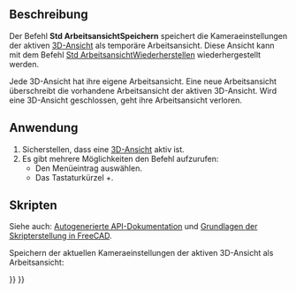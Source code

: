 <languages/>

{{Docnav/de
|[[Std_ViewRotateRight/de|AnsichtNachRechtsDrehen]]
|[[Std_RecallWorkingView/de|ArbeitsansichtWiederherstellen]]
|[[Std_View_Menu|Std Menü Ansicht]]
|IconL=Std_ViewRotateRight.svg
|IconR=
|IconC=Freecad.svg
}}

{{GuiCommand/de
|Name=Std StoreWorkingView
|Name/de=Std ArbeitsansichtSpeichern
|MenuLocation=View → Standardansichten → Arbeitsansicht speichern
|Workbenches=Alle
|Shortcut={{KEY|Shift}}+{{KEY|End}}
|Version=0.21
|SeeAlso=[[Std_RecallWorkingView/de|Std ArbeitsansichtWiederherstellen]], [[Std_FreezeViews/de|Std AnsichtenEinfrieren]]
}}

<span id="Description"></span>
==Beschreibung==

Der Befehl '''Std ArbeitsansichtSpeichern''' speichert die Kameraeinstellungen der aktiven [[3D_View/de|3D-Ansicht]] als temporäre Arbeitsansicht. Diese Ansicht kann mit dem Befehl [[Std_RecallWorkingView/de|Std ArbeitsansichtWiederherstellen]] wiederhergestellt werden.

Jede 3D-Ansicht hat ihre eigene Arbeitsansicht. Eine neue Arbeitsansicht überschreibt die vorhandene Arbeitsansicht der aktiven 3D-Ansicht. Wird eine 3D-Ansicht geschlossen, geht ihre Arbeitsansicht verloren.

<span id="Usage"></span>
==Anwendung==

# Sicherstellen, dass eine [[3D_View/de|3D-Ansicht]] aktiv ist.
# Es gibt mehrere Möglichkeiten den Befehl aufzurufen:
#* Den Menüeintrag {{MenuCommand|Ansicht → Standardansichten → Arbeitsansicht speichern}} auswählen.
#* Das Tastaturkürzel {{KEY|Shift}}+{{KEY|End}}.

<span id="Scripting"></span>
==Skripten==

Siehe auch: [https://freecad.github.io/SourceDoc/ Autogenerierte API-Dokumentation] und [[FreeCAD_Scripting_Basics/de|Grundlagen der Skripterstellung in FreeCAD]].

Speichern der aktuellen Kameraeinstellungen der aktiven 3D-Ansicht als Arbeitsansicht:

{{Code|code=
import FreeCADGui

FreeCADGui.runCommand("Std_StoreWorkingView", 0)
}}


{{Docnav/de
|[[Std_ViewRotateRight/de|AnsichtNachRechtsDrehen]]
|[[Std_RecallWorkingView/de|ArbeitsansichtWiederherstellen]]
|[[Std_View_Menu|Std Menü Ansicht]]
|IconL=Std_ViewRotateRight.svg
|IconR=
|IconC=Freecad.svg
}}

{{Std_Base_navi{{#translation:}}}}
{{Userdocnavi{{#translation:}}}}